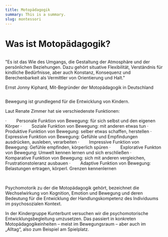 ```yaml
---
title: Motopädagogik
summary: This is a summary.
slug: montessori
---
```

# Was ist Motopädagogik?

![]()



"Es ist das Wie des Umgangs, die Gestaltung der Atmosphäre und der persönlichen Beziehungen. Dazu gehört situative Flexibilität, Verständnis für kindliche Bedürfnisse, aber auch Konstanz, Konsequenz und Berechenbarkeit als Vermittler von Orientierung und Halt."

Ernst Jonny Kiphard, Mit-Begründer der Motopädagogik in Deutschland



![]()

<!--\[if gte mso 9]><xml>
 <o:OfficeDocumentSettings>
  <o:AllowPNG/>
 </o:OfficeDocumentSettings>
</xml><!\[endif]-->

<!--\[if gte mso 9]><xml>
 <w:WordDocument>
  <w:View>Normal</w:View>
  <w:Zoom>0</w:Zoom>
  <w:TrackMoves/>
  <w:TrackFormatting/>
  <w:HyphenationZone>21</w:HyphenationZone>
  <w:PunctuationKerning/>
  <w:ValidateAgainstSchemas/>
  <w:SaveIfXMLInvalid>false</w:SaveIfXMLInvalid>
  <w:IgnoreMixedContent>false</w:IgnoreMixedContent>
  <w:AlwaysShowPlaceholderText>false</w:AlwaysShowPlaceholderText>
  <w:DoNotPromoteQF/>
  <w:LidThemeOther>DE-AT</w:LidThemeOther>
  <w:LidThemeAsian>X-NONE</w:LidThemeAsian>
  <w:LidThemeComplexScript>X-NONE</w:LidThemeComplexScript>
  <w:Compatibility>
   <w:BreakWrappedTables/>
   <w:SnapToGridInCell/>
   <w:WrapTextWithPunct/>
   <w:UseAsianBreakRules/>
   <w:DontGrowAutofit/>
   <w:SplitPgBreakAndParaMark/>
   <w:EnableOpenTypeKerning/>
   <w:DontFlipMirrorIndents/>
   <w:OverrideTableStyleHps/>
  </w:Compatibility>
  <m:mathPr>
   <m:mathFont m:val="Cambria Math"/>
   <m:brkBin m:val="before"/>
   <m:brkBinSub m:val="&#45;-"/>
   <m:smallFrac m:val="off"/>
   <m:dispDef/>
   <m:lMargin m:val="0"/>
   <m:rMargin m:val="0"/>
   <m:defJc m:val="centerGroup"/>
   <m:wrapIndent m:val="1440"/>
   <m:intLim m:val="subSup"/>
   <m:naryLim m:val="undOvr"/>
  </m:mathPr></w:WordDocument>
</xml><!\[endif]-->

<!--\[if gte mso 9]><xml>
 <w:LatentStyles DefLockedState="false" DefUnhideWhenUsed="false"
  DefSemiHidden="false" DefQFormat="false" DefPriority="99"
  LatentStyleCount="375">
  <w:LsdException Locked="false" Priority="0" QFormat="true" Name="Normal"/>
  <w:LsdException Locked="false" Priority="9" QFormat="true" Name="heading 1"/>
  <w:LsdException Locked="false" Priority="9" SemiHidden="true"
   UnhideWhenUsed="true" QFormat="true" Name="heading 2"/>
  <w:LsdException Locked="false" Priority="9" SemiHidden="true"
   UnhideWhenUsed="true" QFormat="true" Name="heading 3"/>
  <w:LsdException Locked="false" Priority="9" SemiHidden="true"
   UnhideWhenUsed="true" QFormat="true" Name="heading 4"/>
  <w:LsdException Locked="false" Priority="9" SemiHidden="true"
   UnhideWhenUsed="true" QFormat="true" Name="heading 5"/>
  <w:LsdException Locked="false" Priority="9" SemiHidden="true"
   UnhideWhenUsed="true" QFormat="true" Name="heading 6"/>
  <w:LsdException Locked="false" Priority="9" SemiHidden="true"
   UnhideWhenUsed="true" QFormat="true" Name="heading 7"/>
  <w:LsdException Locked="false" Priority="9" SemiHidden="true"
   UnhideWhenUsed="true" QFormat="true" Name="heading 8"/>
  <w:LsdException Locked="false" Priority="9" SemiHidden="true"
   UnhideWhenUsed="true" QFormat="true" Name="heading 9"/>
  <w:LsdException Locked="false" SemiHidden="true" UnhideWhenUsed="true"
   Name="index 1"/>
  <w:LsdException Locked="false" SemiHidden="true" UnhideWhenUsed="true"
   Name="index 2"/>
  <w:LsdException Locked="false" SemiHidden="true" UnhideWhenUsed="true"
   Name="index 3"/>
  <w:LsdException Locked="false" SemiHidden="true" UnhideWhenUsed="true"
   Name="index 4"/>
  <w:LsdException Locked="false" SemiHidden="true" UnhideWhenUsed="true"
   Name="index 5"/>
  <w:LsdException Locked="false" SemiHidden="true" UnhideWhenUsed="true"
   Name="index 6"/>
  <w:LsdException Locked="false" SemiHidden="true" UnhideWhenUsed="true"
   Name="index 7"/>
  <w:LsdException Locked="false" SemiHidden="true" UnhideWhenUsed="true"
   Name="index 8"/>
  <w:LsdException Locked="false" SemiHidden="true" UnhideWhenUsed="true"
   Name="index 9"/>
  <w:LsdException Locked="false" Priority="39" SemiHidden="true"
   UnhideWhenUsed="true" Name="toc 1"/>
  <w:LsdException Locked="false" Priority="39" SemiHidden="true"
   UnhideWhenUsed="true" Name="toc 2"/>
  <w:LsdException Locked="false" Priority="39" SemiHidden="true"
   UnhideWhenUsed="true" Name="toc 3"/>
  <w:LsdException Locked="false" Priority="39" SemiHidden="true"
   UnhideWhenUsed="true" Name="toc 4"/>
  <w:LsdException Locked="false" Priority="39" SemiHidden="true"
   UnhideWhenUsed="true" Name="toc 5"/>
  <w:LsdException Locked="false" Priority="39" SemiHidden="true"
   UnhideWhenUsed="true" Name="toc 6"/>
  <w:LsdException Locked="false" Priority="39" SemiHidden="true"
   UnhideWhenUsed="true" Name="toc 7"/>
  <w:LsdException Locked="false" Priority="39" SemiHidden="true"
   UnhideWhenUsed="true" Name="toc 8"/>
  <w:LsdException Locked="false" Priority="39" SemiHidden="true"
   UnhideWhenUsed="true" Name="toc 9"/>
  <w:LsdException Locked="false" SemiHidden="true" UnhideWhenUsed="true"
   Name="Normal Indent"/>
  <w:LsdException Locked="false" SemiHidden="true" UnhideWhenUsed="true"
   Name="footnote text"/>
  <w:LsdException Locked="false" SemiHidden="true" UnhideWhenUsed="true"
   Name="annotation text"/>
  <w:LsdException Locked="false" SemiHidden="true" UnhideWhenUsed="true"
   Name="header"/>
  <w:LsdException Locked="false" SemiHidden="true" UnhideWhenUsed="true"
   Name="footer"/>
  <w:LsdException Locked="false" SemiHidden="true" UnhideWhenUsed="true"
   Name="index heading"/>
  <w:LsdException Locked="false" Priority="35" SemiHidden="true"
   UnhideWhenUsed="true" QFormat="true" Name="caption"/>
  <w:LsdException Locked="false" SemiHidden="true" UnhideWhenUsed="true"
   Name="table of figures"/>
  <w:LsdException Locked="false" SemiHidden="true" UnhideWhenUsed="true"
   Name="envelope address"/>
  <w:LsdException Locked="false" SemiHidden="true" UnhideWhenUsed="true"
   Name="envelope return"/>
  <w:LsdException Locked="false" SemiHidden="true" UnhideWhenUsed="true"
   Name="footnote reference"/>
  <w:LsdException Locked="false" SemiHidden="true" UnhideWhenUsed="true"
   Name="annotation reference"/>
  <w:LsdException Locked="false" SemiHidden="true" UnhideWhenUsed="true"
   Name="line number"/>
  <w:LsdException Locked="false" SemiHidden="true" UnhideWhenUsed="true"
   Name="page number"/>
  <w:LsdException Locked="false" SemiHidden="true" UnhideWhenUsed="true"
   Name="endnote reference"/>
  <w:LsdException Locked="false" SemiHidden="true" UnhideWhenUsed="true"
   Name="endnote text"/>
  <w:LsdException Locked="false" SemiHidden="true" UnhideWhenUsed="true"
   Name="table of authorities"/>
  <w:LsdException Locked="false" SemiHidden="true" UnhideWhenUsed="true"
   Name="macro"/>
  <w:LsdException Locked="false" SemiHidden="true" UnhideWhenUsed="true"
   Name="toa heading"/>
  <w:LsdException Locked="false" SemiHidden="true" UnhideWhenUsed="true"
   Name="List"/>
  <w:LsdException Locked="false" SemiHidden="true" UnhideWhenUsed="true"
   Name="List Bullet"/>
  <w:LsdException Locked="false" SemiHidden="true" UnhideWhenUsed="true"
   Name="List Number"/>
  <w:LsdException Locked="false" SemiHidden="true" UnhideWhenUsed="true"
   Name="List 2"/>
  <w:LsdException Locked="false" SemiHidden="true" UnhideWhenUsed="true"
   Name="List 3"/>
  <w:LsdException Locked="false" SemiHidden="true" UnhideWhenUsed="true"
   Name="List 4"/>
  <w:LsdException Locked="false" SemiHidden="true" UnhideWhenUsed="true"
   Name="List 5"/>
  <w:LsdException Locked="false" SemiHidden="true" UnhideWhenUsed="true"
   Name="List Bullet 2"/>
  <w:LsdException Locked="false" SemiHidden="true" UnhideWhenUsed="true"
   Name="List Bullet 3"/>
  <w:LsdException Locked="false" SemiHidden="true" UnhideWhenUsed="true"
   Name="List Bullet 4"/>
  <w:LsdException Locked="false" SemiHidden="true" UnhideWhenUsed="true"
   Name="List Bullet 5"/>
  <w:LsdException Locked="false" SemiHidden="true" UnhideWhenUsed="true"
   Name="List Number 2"/>
  <w:LsdException Locked="false" SemiHidden="true" UnhideWhenUsed="true"
   Name="List Number 3"/>
  <w:LsdException Locked="false" SemiHidden="true" UnhideWhenUsed="true"
   Name="List Number 4"/>
  <w:LsdException Locked="false" SemiHidden="true" UnhideWhenUsed="true"
   Name="List Number 5"/>
  <w:LsdException Locked="false" Priority="10" QFormat="true" Name="Title"/>
  <w:LsdException Locked="false" SemiHidden="true" UnhideWhenUsed="true"
   Name="Closing"/>
  <w:LsdException Locked="false" SemiHidden="true" UnhideWhenUsed="true"
   Name="Signature"/>
  <w:LsdException Locked="false" Priority="1" SemiHidden="true"
   UnhideWhenUsed="true" Name="Default Paragraph Font"/>
  <w:LsdException Locked="false" SemiHidden="true" UnhideWhenUsed="true"
   Name="Body Text"/>
  <w:LsdException Locked="false" SemiHidden="true" UnhideWhenUsed="true"
   Name="Body Text Indent"/>
  <w:LsdException Locked="false" SemiHidden="true" UnhideWhenUsed="true"
   Name="List Continue"/>
  <w:LsdException Locked="false" SemiHidden="true" UnhideWhenUsed="true"
   Name="List Continue 2"/>
  <w:LsdException Locked="false" SemiHidden="true" UnhideWhenUsed="true"
   Name="List Continue 3"/>
  <w:LsdException Locked="false" SemiHidden="true" UnhideWhenUsed="true"
   Name="List Continue 4"/>
  <w:LsdException Locked="false" SemiHidden="true" UnhideWhenUsed="true"
   Name="List Continue 5"/>
  <w:LsdException Locked="false" SemiHidden="true" UnhideWhenUsed="true"
   Name="Message Header"/>
  <w:LsdException Locked="false" Priority="11" QFormat="true" Name="Subtitle"/>
  <w:LsdException Locked="false" SemiHidden="true" UnhideWhenUsed="true"
   Name="Salutation"/>
  <w:LsdException Locked="false" SemiHidden="true" UnhideWhenUsed="true"
   Name="Date"/>
  <w:LsdException Locked="false" SemiHidden="true" UnhideWhenUsed="true"
   Name="Body Text First Indent"/>
  <w:LsdException Locked="false" SemiHidden="true" UnhideWhenUsed="true"
   Name="Body Text First Indent 2"/>
  <w:LsdException Locked="false" SemiHidden="true" UnhideWhenUsed="true"
   Name="Note Heading"/>
  <w:LsdException Locked="false" SemiHidden="true" UnhideWhenUsed="true"
   Name="Body Text 2"/>
  <w:LsdException Locked="false" SemiHidden="true" UnhideWhenUsed="true"
   Name="Body Text 3"/>
  <w:LsdException Locked="false" SemiHidden="true" UnhideWhenUsed="true"
   Name="Body Text Indent 2"/>
  <w:LsdException Locked="false" SemiHidden="true" UnhideWhenUsed="true"
   Name="Body Text Indent 3"/>
  <w:LsdException Locked="false" SemiHidden="true" UnhideWhenUsed="true"
   Name="Block Text"/>
  <w:LsdException Locked="false" SemiHidden="true" UnhideWhenUsed="true"
   Name="Hyperlink"/>
  <w:LsdException Locked="false" SemiHidden="true" UnhideWhenUsed="true"
   Name="FollowedHyperlink"/>
  <w:LsdException Locked="false" Priority="22" QFormat="true" Name="Strong"/>
  <w:LsdException Locked="false" Priority="20" QFormat="true" Name="Emphasis"/>
  <w:LsdException Locked="false" SemiHidden="true" UnhideWhenUsed="true"
   Name="Document Map"/>
  <w:LsdException Locked="false" SemiHidden="true" UnhideWhenUsed="true"
   Name="Plain Text"/>
  <w:LsdException Locked="false" SemiHidden="true" UnhideWhenUsed="true"
   Name="E-mail Signature"/>
  <w:LsdException Locked="false" SemiHidden="true" UnhideWhenUsed="true"
   Name="HTML Top of Form"/>
  <w:LsdException Locked="false" SemiHidden="true" UnhideWhenUsed="true"
   Name="HTML Bottom of Form"/>
  <w:LsdException Locked="false" SemiHidden="true" UnhideWhenUsed="true"
   Name="Normal (Web)"/>
  <w:LsdException Locked="false" SemiHidden="true" UnhideWhenUsed="true"
   Name="HTML Acronym"/>
  <w:LsdException Locked="false" SemiHidden="true" UnhideWhenUsed="true"
   Name="HTML Address"/>
  <w:LsdException Locked="false" SemiHidden="true" UnhideWhenUsed="true"
   Name="HTML Cite"/>
  <w:LsdException Locked="false" SemiHidden="true" UnhideWhenUsed="true"
   Name="HTML Code"/>
  <w:LsdException Locked="false" SemiHidden="true" UnhideWhenUsed="true"
   Name="HTML Definition"/>
  <w:LsdException Locked="false" SemiHidden="true" UnhideWhenUsed="true"
   Name="HTML Keyboard"/>
  <w:LsdException Locked="false" SemiHidden="true" UnhideWhenUsed="true"
   Name="HTML Preformatted"/>
  <w:LsdException Locked="false" SemiHidden="true" UnhideWhenUsed="true"
   Name="HTML Sample"/>
  <w:LsdException Locked="false" SemiHidden="true" UnhideWhenUsed="true"
   Name="HTML Typewriter"/>
  <w:LsdException Locked="false" SemiHidden="true" UnhideWhenUsed="true"
   Name="HTML Variable"/>
  <w:LsdException Locked="false" SemiHidden="true" UnhideWhenUsed="true"
   Name="Normal Table"/>
  <w:LsdException Locked="false" SemiHidden="true" UnhideWhenUsed="true"
   Name="annotation subject"/>
  <w:LsdException Locked="false" SemiHidden="true" UnhideWhenUsed="true"
   Name="No List"/>
  <w:LsdException Locked="false" SemiHidden="true" UnhideWhenUsed="true"
   Name="Outline List 1"/>
  <w:LsdException Locked="false" SemiHidden="true" UnhideWhenUsed="true"
   Name="Outline List 2"/>
  <w:LsdException Locked="false" SemiHidden="true" UnhideWhenUsed="true"
   Name="Outline List 3"/>
  <w:LsdException Locked="false" SemiHidden="true" UnhideWhenUsed="true"
   Name="Table Simple 1"/>
  <w:LsdException Locked="false" SemiHidden="true" UnhideWhenUsed="true"
   Name="Table Simple 2"/>
  <w:LsdException Locked="false" SemiHidden="true" UnhideWhenUsed="true"
   Name="Table Simple 3"/>
  <w:LsdException Locked="false" SemiHidden="true" UnhideWhenUsed="true"
   Name="Table Classic 1"/>
  <w:LsdException Locked="false" SemiHidden="true" UnhideWhenUsed="true"
   Name="Table Classic 2"/>
  <w:LsdException Locked="false" SemiHidden="true" UnhideWhenUsed="true"
   Name="Table Classic 3"/>
  <w:LsdException Locked="false" SemiHidden="true" UnhideWhenUsed="true"
   Name="Table Classic 4"/>
  <w:LsdException Locked="false" SemiHidden="true" UnhideWhenUsed="true"
   Name="Table Colorful 1"/>
  <w:LsdException Locked="false" SemiHidden="true" UnhideWhenUsed="true"
   Name="Table Colorful 2"/>
  <w:LsdException Locked="false" SemiHidden="true" UnhideWhenUsed="true"
   Name="Table Colorful 3"/>
  <w:LsdException Locked="false" SemiHidden="true" UnhideWhenUsed="true"
   Name="Table Columns 1"/>
  <w:LsdException Locked="false" SemiHidden="true" UnhideWhenUsed="true"
   Name="Table Columns 2"/>
  <w:LsdException Locked="false" SemiHidden="true" UnhideWhenUsed="true"
   Name="Table Columns 3"/>
  <w:LsdException Locked="false" SemiHidden="true" UnhideWhenUsed="true"
   Name="Table Columns 4"/>
  <w:LsdException Locked="false" SemiHidden="true" UnhideWhenUsed="true"
   Name="Table Columns 5"/>
  <w:LsdException Locked="false" SemiHidden="true" UnhideWhenUsed="true"
   Name="Table Grid 1"/>
  <w:LsdException Locked="false" SemiHidden="true" UnhideWhenUsed="true"
   Name="Table Grid 2"/>
  <w:LsdException Locked="false" SemiHidden="true" UnhideWhenUsed="true"
   Name="Table Grid 3"/>
  <w:LsdException Locked="false" SemiHidden="true" UnhideWhenUsed="true"
   Name="Table Grid 4"/>
  <w:LsdException Locked="false" SemiHidden="true" UnhideWhenUsed="true"
   Name="Table Grid 5"/>
  <w:LsdException Locked="false" SemiHidden="true" UnhideWhenUsed="true"
   Name="Table Grid 6"/>
  <w:LsdException Locked="false" SemiHidden="true" UnhideWhenUsed="true"
   Name="Table Grid 7"/>
  <w:LsdException Locked="false" SemiHidden="true" UnhideWhenUsed="true"
   Name="Table Grid 8"/>
  <w:LsdException Locked="false" SemiHidden="true" UnhideWhenUsed="true"
   Name="Table List 1"/>
  <w:LsdException Locked="false" SemiHidden="true" UnhideWhenUsed="true"
   Name="Table List 2"/>
  <w:LsdException Locked="false" SemiHidden="true" UnhideWhenUsed="true"
   Name="Table List 3"/>
  <w:LsdException Locked="false" SemiHidden="true" UnhideWhenUsed="true"
   Name="Table List 4"/>
  <w:LsdException Locked="false" SemiHidden="true" UnhideWhenUsed="true"
   Name="Table List 5"/>
  <w:LsdException Locked="false" SemiHidden="true" UnhideWhenUsed="true"
   Name="Table List 6"/>
  <w:LsdException Locked="false" SemiHidden="true" UnhideWhenUsed="true"
   Name="Table List 7"/>
  <w:LsdException Locked="false" SemiHidden="true" UnhideWhenUsed="true"
   Name="Table List 8"/>
  <w:LsdException Locked="false" SemiHidden="true" UnhideWhenUsed="true"
   Name="Table 3D effects 1"/>
  <w:LsdException Locked="false" SemiHidden="true" UnhideWhenUsed="true"
   Name="Table 3D effects 2"/>
  <w:LsdException Locked="false" SemiHidden="true" UnhideWhenUsed="true"
   Name="Table 3D effects 3"/>
  <w:LsdException Locked="false" SemiHidden="true" UnhideWhenUsed="true"
   Name="Table Contemporary"/>
  <w:LsdException Locked="false" SemiHidden="true" UnhideWhenUsed="true"
   Name="Table Elegant"/>
  <w:LsdException Locked="false" SemiHidden="true" UnhideWhenUsed="true"
   Name="Table Professional"/>
  <w:LsdException Locked="false" SemiHidden="true" UnhideWhenUsed="true"
   Name="Table Subtle 1"/>
  <w:LsdException Locked="false" SemiHidden="true" UnhideWhenUsed="true"
   Name="Table Subtle 2"/>
  <w:LsdException Locked="false" SemiHidden="true" UnhideWhenUsed="true"
   Name="Table Web 1"/>
  <w:LsdException Locked="false" SemiHidden="true" UnhideWhenUsed="true"
   Name="Table Web 2"/>
  <w:LsdException Locked="false" SemiHidden="true" UnhideWhenUsed="true"
   Name="Table Web 3"/>
  <w:LsdException Locked="false" SemiHidden="true" UnhideWhenUsed="true"
   Name="Balloon Text"/>
  <w:LsdException Locked="false" Priority="39" Name="Table Grid"/>
  <w:LsdException Locked="false" SemiHidden="true" UnhideWhenUsed="true"
   Name="Table Theme"/>
  <w:LsdException Locked="false" SemiHidden="true" Name="Placeholder Text"/>
  <w:LsdException Locked="false" Priority="1" QFormat="true" Name="No Spacing"/>
  <w:LsdException Locked="false" Priority="60" Name="Light Shading"/>
  <w:LsdException Locked="false" Priority="61" Name="Light List"/>
  <w:LsdException Locked="false" Priority="62" Name="Light Grid"/>
  <w:LsdException Locked="false" Priority="63" Name="Medium Shading 1"/>
  <w:LsdException Locked="false" Priority="64" Name="Medium Shading 2"/>
  <w:LsdException Locked="false" Priority="65" Name="Medium List 1"/>
  <w:LsdException Locked="false" Priority="66" Name="Medium List 2"/>
  <w:LsdException Locked="false" Priority="67" Name="Medium Grid 1"/>
  <w:LsdException Locked="false" Priority="68" Name="Medium Grid 2"/>
  <w:LsdException Locked="false" Priority="69" Name="Medium Grid 3"/>
  <w:LsdException Locked="false" Priority="70" Name="Dark List"/>
  <w:LsdException Locked="false" Priority="71" Name="Colorful Shading"/>
  <w:LsdException Locked="false" Priority="72" Name="Colorful List"/>
  <w:LsdException Locked="false" Priority="73" Name="Colorful Grid"/>
  <w:LsdException Locked="false" Priority="60" Name="Light Shading Accent 1"/>
  <w:LsdException Locked="false" Priority="61" Name="Light List Accent 1"/>
  <w:LsdException Locked="false" Priority="62" Name="Light Grid Accent 1"/>
  <w:LsdException Locked="false" Priority="63" Name="Medium Shading 1 Accent 1"/>
  <w:LsdException Locked="false" Priority="64" Name="Medium Shading 2 Accent 1"/>
  <w:LsdException Locked="false" Priority="65" Name="Medium List 1 Accent 1"/>
  <w:LsdException Locked="false" SemiHidden="true" Name="Revision"/>
  <w:LsdException Locked="false" Priority="34" QFormat="true"
   Name="List Paragraph"/>
  <w:LsdException Locked="false" Priority="29" QFormat="true" Name="Quote"/>
  <w:LsdException Locked="false" Priority="30" QFormat="true"
   Name="Intense Quote"/>
  <w:LsdException Locked="false" Priority="66" Name="Medium List 2 Accent 1"/>
  <w:LsdException Locked="false" Priority="67" Name="Medium Grid 1 Accent 1"/>
  <w:LsdException Locked="false" Priority="68" Name="Medium Grid 2 Accent 1"/>
  <w:LsdException Locked="false" Priority="69" Name="Medium Grid 3 Accent 1"/>
  <w:LsdException Locked="false" Priority="70" Name="Dark List Accent 1"/>
  <w:LsdException Locked="false" Priority="71" Name="Colorful Shading Accent 1"/>
  <w:LsdException Locked="false" Priority="72" Name="Colorful List Accent 1"/>
  <w:LsdException Locked="false" Priority="73" Name="Colorful Grid Accent 1"/>
  <w:LsdException Locked="false" Priority="60" Name="Light Shading Accent 2"/>
  <w:LsdException Locked="false" Priority="61" Name="Light List Accent 2"/>
  <w:LsdException Locked="false" Priority="62" Name="Light Grid Accent 2"/>
  <w:LsdException Locked="false" Priority="63" Name="Medium Shading 1 Accent 2"/>
  <w:LsdException Locked="false" Priority="64" Name="Medium Shading 2 Accent 2"/>
  <w:LsdException Locked="false" Priority="65" Name="Medium List 1 Accent 2"/>
  <w:LsdException Locked="false" Priority="66" Name="Medium List 2 Accent 2"/>
  <w:LsdException Locked="false" Priority="67" Name="Medium Grid 1 Accent 2"/>
  <w:LsdException Locked="false" Priority="68" Name="Medium Grid 2 Accent 2"/>
  <w:LsdException Locked="false" Priority="69" Name="Medium Grid 3 Accent 2"/>
  <w:LsdException Locked="false" Priority="70" Name="Dark List Accent 2"/>
  <w:LsdException Locked="false" Priority="71" Name="Colorful Shading Accent 2"/>
  <w:LsdException Locked="false" Priority="72" Name="Colorful List Accent 2"/>
  <w:LsdException Locked="false" Priority="73" Name="Colorful Grid Accent 2"/>
  <w:LsdException Locked="false" Priority="60" Name="Light Shading Accent 3"/>
  <w:LsdException Locked="false" Priority="61" Name="Light List Accent 3"/>
  <w:LsdException Locked="false" Priority="62" Name="Light Grid Accent 3"/>
  <w:LsdException Locked="false" Priority="63" Name="Medium Shading 1 Accent 3"/>
  <w:LsdException Locked="false" Priority="64" Name="Medium Shading 2 Accent 3"/>
  <w:LsdException Locked="false" Priority="65" Name="Medium List 1 Accent 3"/>
  <w:LsdException Locked="false" Priority="66" Name="Medium List 2 Accent 3"/>
  <w:LsdException Locked="false" Priority="67" Name="Medium Grid 1 Accent 3"/>
  <w:LsdException Locked="false" Priority="68" Name="Medium Grid 2 Accent 3"/>
  <w:LsdException Locked="false" Priority="69" Name="Medium Grid 3 Accent 3"/>
  <w:LsdException Locked="false" Priority="70" Name="Dark List Accent 3"/>
  <w:LsdException Locked="false" Priority="71" Name="Colorful Shading Accent 3"/>
  <w:LsdException Locked="false" Priority="72" Name="Colorful List Accent 3"/>
  <w:LsdException Locked="false" Priority="73" Name="Colorful Grid Accent 3"/>
  <w:LsdException Locked="false" Priority="60" Name="Light Shading Accent 4"/>
  <w:LsdException Locked="false" Priority="61" Name="Light List Accent 4"/>
  <w:LsdException Locked="false" Priority="62" Name="Light Grid Accent 4"/>
  <w:LsdException Locked="false" Priority="63" Name="Medium Shading 1 Accent 4"/>
  <w:LsdException Locked="false" Priority="64" Name="Medium Shading 2 Accent 4"/>
  <w:LsdException Locked="false" Priority="65" Name="Medium List 1 Accent 4"/>
  <w:LsdException Locked="false" Priority="66" Name="Medium List 2 Accent 4"/>
  <w:LsdException Locked="false" Priority="67" Name="Medium Grid 1 Accent 4"/>
  <w:LsdException Locked="false" Priority="68" Name="Medium Grid 2 Accent 4"/>
  <w:LsdException Locked="false" Priority="69" Name="Medium Grid 3 Accent 4"/>
  <w:LsdException Locked="false" Priority="70" Name="Dark List Accent 4"/>
  <w:LsdException Locked="false" Priority="71" Name="Colorful Shading Accent 4"/>
  <w:LsdException Locked="false" Priority="72" Name="Colorful List Accent 4"/>
  <w:LsdException Locked="false" Priority="73" Name="Colorful Grid Accent 4"/>
  <w:LsdException Locked="false" Priority="60" Name="Light Shading Accent 5"/>
  <w:LsdException Locked="false" Priority="61" Name="Light List Accent 5"/>
  <w:LsdException Locked="false" Priority="62" Name="Light Grid Accent 5"/>
  <w:LsdException Locked="false" Priority="63" Name="Medium Shading 1 Accent 5"/>
  <w:LsdException Locked="false" Priority="64" Name="Medium Shading 2 Accent 5"/>
  <w:LsdException Locked="false" Priority="65" Name="Medium List 1 Accent 5"/>
  <w:LsdException Locked="false" Priority="66" Name="Medium List 2 Accent 5"/>
  <w:LsdException Locked="false" Priority="67" Name="Medium Grid 1 Accent 5"/>
  <w:LsdException Locked="false" Priority="68" Name="Medium Grid 2 Accent 5"/>
  <w:LsdException Locked="false" Priority="69" Name="Medium Grid 3 Accent 5"/>
  <w:LsdException Locked="false" Priority="70" Name="Dark List Accent 5"/>
  <w:LsdException Locked="false" Priority="71" Name="Colorful Shading Accent 5"/>
  <w:LsdException Locked="false" Priority="72" Name="Colorful List Accent 5"/>
  <w:LsdException Locked="false" Priority="73" Name="Colorful Grid Accent 5"/>
  <w:LsdException Locked="false" Priority="60" Name="Light Shading Accent 6"/>
  <w:LsdException Locked="false" Priority="61" Name="Light List Accent 6"/>
  <w:LsdException Locked="false" Priority="62" Name="Light Grid Accent 6"/>
  <w:LsdException Locked="false" Priority="63" Name="Medium Shading 1 Accent 6"/>
  <w:LsdException Locked="false" Priority="64" Name="Medium Shading 2 Accent 6"/>
  <w:LsdException Locked="false" Priority="65" Name="Medium List 1 Accent 6"/>
  <w:LsdException Locked="false" Priority="66" Name="Medium List 2 Accent 6"/>
  <w:LsdException Locked="false" Priority="67" Name="Medium Grid 1 Accent 6"/>
  <w:LsdException Locked="false" Priority="68" Name="Medium Grid 2 Accent 6"/>
  <w:LsdException Locked="false" Priority="69" Name="Medium Grid 3 Accent 6"/>
  <w:LsdException Locked="false" Priority="70" Name="Dark List Accent 6"/>
  <w:LsdException Locked="false" Priority="71" Name="Colorful Shading Accent 6"/>
  <w:LsdException Locked="false" Priority="72" Name="Colorful List Accent 6"/>
  <w:LsdException Locked="false" Priority="73" Name="Colorful Grid Accent 6"/>
  <w:LsdException Locked="false" Priority="19" QFormat="true"
   Name="Subtle Emphasis"/>
  <w:LsdException Locked="false" Priority="21" QFormat="true"
   Name="Intense Emphasis"/>
  <w:LsdException Locked="false" Priority="31" QFormat="true"
   Name="Subtle Reference"/>
  <w:LsdException Locked="false" Priority="32" QFormat="true"
   Name="Intense Reference"/>
  <w:LsdException Locked="false" Priority="33" QFormat="true" Name="Book Title"/>
  <w:LsdException Locked="false" Priority="37" SemiHidden="true"
   UnhideWhenUsed="true" Name="Bibliography"/>
  <w:LsdException Locked="false" Priority="39" SemiHidden="true"
   UnhideWhenUsed="true" QFormat="true" Name="TOC Heading"/>
  <w:LsdException Locked="false" Priority="41" Name="Plain Table 1"/>
  <w:LsdException Locked="false" Priority="42" Name="Plain Table 2"/>
  <w:LsdException Locked="false" Priority="43" Name="Plain Table 3"/>
  <w:LsdException Locked="false" Priority="44" Name="Plain Table 4"/>
  <w:LsdException Locked="false" Priority="45" Name="Plain Table 5"/>
  <w:LsdException Locked="false" Priority="40" Name="Grid Table Light"/>
  <w:LsdException Locked="false" Priority="46" Name="Grid Table 1 Light"/>
  <w:LsdException Locked="false" Priority="47" Name="Grid Table 2"/>
  <w:LsdException Locked="false" Priority="48" Name="Grid Table 3"/>
  <w:LsdException Locked="false" Priority="49" Name="Grid Table 4"/>
  <w:LsdException Locked="false" Priority="50" Name="Grid Table 5 Dark"/>
  <w:LsdException Locked="false" Priority="51" Name="Grid Table 6 Colorful"/>
  <w:LsdException Locked="false" Priority="52" Name="Grid Table 7 Colorful"/>
  <w:LsdException Locked="false" Priority="46"
   Name="Grid Table 1 Light Accent 1"/>
  <w:LsdException Locked="false" Priority="47" Name="Grid Table 2 Accent 1"/>
  <w:LsdException Locked="false" Priority="48" Name="Grid Table 3 Accent 1"/>
  <w:LsdException Locked="false" Priority="49" Name="Grid Table 4 Accent 1"/>
  <w:LsdException Locked="false" Priority="50" Name="Grid Table 5 Dark Accent 1"/>
  <w:LsdException Locked="false" Priority="51"
   Name="Grid Table 6 Colorful Accent 1"/>
  <w:LsdException Locked="false" Priority="52"
   Name="Grid Table 7 Colorful Accent 1"/>
  <w:LsdException Locked="false" Priority="46"
   Name="Grid Table 1 Light Accent 2"/>
  <w:LsdException Locked="false" Priority="47" Name="Grid Table 2 Accent 2"/>
  <w:LsdException Locked="false" Priority="48" Name="Grid Table 3 Accent 2"/>
  <w:LsdException Locked="false" Priority="49" Name="Grid Table 4 Accent 2"/>
  <w:LsdException Locked="false" Priority="50" Name="Grid Table 5 Dark Accent 2"/>
  <w:LsdException Locked="false" Priority="51"
   Name="Grid Table 6 Colorful Accent 2"/>
  <w:LsdException Locked="false" Priority="52"
   Name="Grid Table 7 Colorful Accent 2"/>
  <w:LsdException Locked="false" Priority="46"
   Name="Grid Table 1 Light Accent 3"/>
  <w:LsdException Locked="false" Priority="47" Name="Grid Table 2 Accent 3"/>
  <w:LsdException Locked="false" Priority="48" Name="Grid Table 3 Accent 3"/>
  <w:LsdException Locked="false" Priority="49" Name="Grid Table 4 Accent 3"/>
  <w:LsdException Locked="false" Priority="50" Name="Grid Table 5 Dark Accent 3"/>
  <w:LsdException Locked="false" Priority="51"
   Name="Grid Table 6 Colorful Accent 3"/>
  <w:LsdException Locked="false" Priority="52"
   Name="Grid Table 7 Colorful Accent 3"/>
  <w:LsdException Locked="false" Priority="46"
   Name="Grid Table 1 Light Accent 4"/>
  <w:LsdException Locked="false" Priority="47" Name="Grid Table 2 Accent 4"/>
  <w:LsdException Locked="false" Priority="48" Name="Grid Table 3 Accent 4"/>
  <w:LsdException Locked="false" Priority="49" Name="Grid Table 4 Accent 4"/>
  <w:LsdException Locked="false" Priority="50" Name="Grid Table 5 Dark Accent 4"/>
  <w:LsdException Locked="false" Priority="51"
   Name="Grid Table 6 Colorful Accent 4"/>
  <w:LsdException Locked="false" Priority="52"
   Name="Grid Table 7 Colorful Accent 4"/>
  <w:LsdException Locked="false" Priority="46"
   Name="Grid Table 1 Light Accent 5"/>
  <w:LsdException Locked="false" Priority="47" Name="Grid Table 2 Accent 5"/>
  <w:LsdException Locked="false" Priority="48" Name="Grid Table 3 Accent 5"/>
  <w:LsdException Locked="false" Priority="49" Name="Grid Table 4 Accent 5"/>
  <w:LsdException Locked="false" Priority="50" Name="Grid Table 5 Dark Accent 5"/>
  <w:LsdException Locked="false" Priority="51"
   Name="Grid Table 6 Colorful Accent 5"/>
  <w:LsdException Locked="false" Priority="52"
   Name="Grid Table 7 Colorful Accent 5"/>
  <w:LsdException Locked="false" Priority="46"
   Name="Grid Table 1 Light Accent 6"/>
  <w:LsdException Locked="false" Priority="47" Name="Grid Table 2 Accent 6"/>
  <w:LsdException Locked="false" Priority="48" Name="Grid Table 3 Accent 6"/>
  <w:LsdException Locked="false" Priority="49" Name="Grid Table 4 Accent 6"/>
  <w:LsdException Locked="false" Priority="50" Name="Grid Table 5 Dark Accent 6"/>
  <w:LsdException Locked="false" Priority="51"
   Name="Grid Table 6 Colorful Accent 6"/>
  <w:LsdException Locked="false" Priority="52"
   Name="Grid Table 7 Colorful Accent 6"/>
  <w:LsdException Locked="false" Priority="46" Name="List Table 1 Light"/>
  <w:LsdException Locked="false" Priority="47" Name="List Table 2"/>
  <w:LsdException Locked="false" Priority="48" Name="List Table 3"/>
  <w:LsdException Locked="false" Priority="49" Name="List Table 4"/>
  <w:LsdException Locked="false" Priority="50" Name="List Table 5 Dark"/>
  <w:LsdException Locked="false" Priority="51" Name="List Table 6 Colorful"/>
  <w:LsdException Locked="false" Priority="52" Name="List Table 7 Colorful"/>
  <w:LsdException Locked="false" Priority="46"
   Name="List Table 1 Light Accent 1"/>
  <w:LsdException Locked="false" Priority="47" Name="List Table 2 Accent 1"/>
  <w:LsdException Locked="false" Priority="48" Name="List Table 3 Accent 1"/>
  <w:LsdException Locked="false" Priority="49" Name="List Table 4 Accent 1"/>
  <w:LsdException Locked="false" Priority="50" Name="List Table 5 Dark Accent 1"/>
  <w:LsdException Locked="false" Priority="51"
   Name="List Table 6 Colorful Accent 1"/>
  <w:LsdException Locked="false" Priority="52"
   Name="List Table 7 Colorful Accent 1"/>
  <w:LsdException Locked="false" Priority="46"
   Name="List Table 1 Light Accent 2"/>
  <w:LsdException Locked="false" Priority="47" Name="List Table 2 Accent 2"/>
  <w:LsdException Locked="false" Priority="48" Name="List Table 3 Accent 2"/>
  <w:LsdException Locked="false" Priority="49" Name="List Table 4 Accent 2"/>
  <w:LsdException Locked="false" Priority="50" Name="List Table 5 Dark Accent 2"/>
  <w:LsdException Locked="false" Priority="51"
   Name="List Table 6 Colorful Accent 2"/>
  <w:LsdException Locked="false" Priority="52"
   Name="List Table 7 Colorful Accent 2"/>
  <w:LsdException Locked="false" Priority="46"
   Name="List Table 1 Light Accent 3"/>
  <w:LsdException Locked="false" Priority="47" Name="List Table 2 Accent 3"/>
  <w:LsdException Locked="false" Priority="48" Name="List Table 3 Accent 3"/>
  <w:LsdException Locked="false" Priority="49" Name="List Table 4 Accent 3"/>
  <w:LsdException Locked="false" Priority="50" Name="List Table 5 Dark Accent 3"/>
  <w:LsdException Locked="false" Priority="51"
   Name="List Table 6 Colorful Accent 3"/>
  <w:LsdException Locked="false" Priority="52"
   Name="List Table 7 Colorful Accent 3"/>
  <w:LsdException Locked="false" Priority="46"
   Name="List Table 1 Light Accent 4"/>
  <w:LsdException Locked="false" Priority="47" Name="List Table 2 Accent 4"/>
  <w:LsdException Locked="false" Priority="48" Name="List Table 3 Accent 4"/>
  <w:LsdException Locked="false" Priority="49" Name="List Table 4 Accent 4"/>
  <w:LsdException Locked="false" Priority="50" Name="List Table 5 Dark Accent 4"/>
  <w:LsdException Locked="false" Priority="51"
   Name="List Table 6 Colorful Accent 4"/>
  <w:LsdException Locked="false" Priority="52"
   Name="List Table 7 Colorful Accent 4"/>
  <w:LsdException Locked="false" Priority="46"
   Name="List Table 1 Light Accent 5"/>
  <w:LsdException Locked="false" Priority="47" Name="List Table 2 Accent 5"/>
  <w:LsdException Locked="false" Priority="48" Name="List Table 3 Accent 5"/>
  <w:LsdException Locked="false" Priority="49" Name="List Table 4 Accent 5"/>
  <w:LsdException Locked="false" Priority="50" Name="List Table 5 Dark Accent 5"/>
  <w:LsdException Locked="false" Priority="51"
   Name="List Table 6 Colorful Accent 5"/>
  <w:LsdException Locked="false" Priority="52"
   Name="List Table 7 Colorful Accent 5"/>
  <w:LsdException Locked="false" Priority="46"
   Name="List Table 1 Light Accent 6"/>
  <w:LsdException Locked="false" Priority="47" Name="List Table 2 Accent 6"/>
  <w:LsdException Locked="false" Priority="48" Name="List Table 3 Accent 6"/>
  <w:LsdException Locked="false" Priority="49" Name="List Table 4 Accent 6"/>
  <w:LsdException Locked="false" Priority="50" Name="List Table 5 Dark Accent 6"/>
  <w:LsdException Locked="false" Priority="51"
   Name="List Table 6 Colorful Accent 6"/>
  <w:LsdException Locked="false" Priority="52"
   Name="List Table 7 Colorful Accent 6"/>
  <w:LsdException Locked="false" SemiHidden="true" UnhideWhenUsed="true"
   Name="Mention"/>
  <w:LsdException Locked="false" SemiHidden="true" UnhideWhenUsed="true"
   Name="Smart Hyperlink"/>
  <w:LsdException Locked="false" SemiHidden="true" UnhideWhenUsed="true"
   Name="Hashtag"/>
  <w:LsdException Locked="false" SemiHidden="true" UnhideWhenUsed="true"
   Name="Unresolved Mention"/>
 </w:LatentStyles>
</xml><!\[endif]-->

<!--\[if gte mso 10]>
<style>
 /* Style Definitions */
 table.MsoNormalTable
	{mso-style-name:"Normale Tabelle";
	mso-tstyle-rowband-size:0;
	mso-tstyle-colband-size:0;
	mso-style-noshow:yes;
	mso-style-priority:99;
	mso-style-parent:"";
	mso-padding-alt:0cm 5.4pt 0cm 5.4pt;
	mso-para-margin-top:0cm;
	mso-para-margin-right:0cm;
	mso-para-margin-bottom:8.0pt;
	mso-para-margin-left:0cm;
	line-height:107%;
	mso-pagination:widow-orphan;
	font-size:11.0pt;
	font-family:"Calibri",sans-serif;
	mso-ascii-font-family:Calibri;
	mso-ascii-theme-font:minor-latin;
	mso-hansi-font-family:Calibri;
	mso-hansi-theme-font:minor-latin;
	mso-bidi-font-family:"Times New Roman";
	mso-bidi-theme-font:minor-bidi;
	mso-fareast-language:EN-US;}
</style>
<!\[endif]-->

<!--StartFragment-->

Bewegung ist grundlegend für die Entwicklung von Kindern.

Laut Renate Zimmer hat sie verschiedenste Funktionen:

<!--\[if !supportLists]-->·        <!--\[endif]-->Personale Funktion von Bewegung: für sich selbst und den eigenen Körper

<!--\[if !supportLists]-->·        <!--\[endif]-->Soziale Funktion von Bewegung: mit anderen etwas tun

<!--\[if !supportLists]-->·        <!--\[endif]-->Produktive Funktion von Bewegung: selber etwas schaffen, herstellen

<!--\[if !supportLists]-->·        <!--\[endif]-->Expressive Funktion von Bewegung: Gefühle und Empfindungen ausdrücken, ausleben, verarbeiten

<!--\[if !supportLists]-->·        <!--\[endif]-->Impressive Funktion von Bewegung: Gefühle empfinden, körperlich spüren

<!--\[if !supportLists]-->·        <!--\[endif]-->Explorative Funkton von Bewegung: Umwelt kennen lernen und sich erschließen

<!--\[if !supportLists]-->·        <!--\[endif]-->Komparative Funktion von Bewegung: sich mit anderen vergleichen, Frustrationstoleranz ausbauen

<!--\[if !supportLists]-->·        <!--\[endif]-->Adaptive Funktion von Bewegung: Belastungen ertragen, körperl. Grenzen kennenlernen

 

Psychomotorik zu der die Motopädagogik gehört, bezeichnet die Wechselwirkung von Kognition, Emotion und Bewegung und deren Bedeutung für die Entwicklung der Handlungskompetenz des Individuums im psychosozialen Kontext.

In der Kindergruppe Kunterbunt versuchen wir die psychomotorische Entwicklungsbegleitung umzusetzen. Das passiert in konkreten Motopädagogikeinheiten – meist im Bewegungsraum – aber auch im „Alltag“, also zum Beispiel am Spielplatz.

<!--EndFragment-->